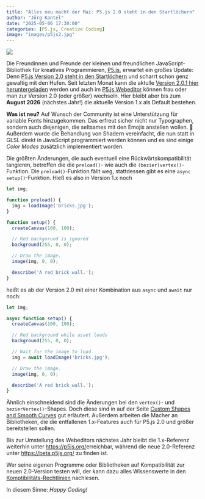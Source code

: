 ```yaml
---
title: "Alles neu macht der Mai: P5.js 2.0 steht in den Startlöchern"
author: "Jörg Kantel"
date: "2025-05-06 17:30:00"
categories: [P5.js, Creative Coding]
image: "images/p5js2.jpg"
---
```


[![](images/p5js2-b.jpg)](https://miro.medium.com/v2/resize:fit:720/format:webp/1*UmECPdBCqFrYecxHhXbImQ.png)

Die Freundinnen und Freunde der kleinen und freundlichen JavaScript-Bibliothek für kreatives Programmieren, [P5.js](http://cognitiones.kantel-chaos-team.de/programmierung/creativecoding/processing/p5js.html), erwartet ein großes Update: Denn [P5.js Version 2.0 steht in den Startlöchern](https://medium.com/processing-foundation/p5-js-2-0-you-are-here-f827f40519a7) und scharrt schon genz gewaltig mit den Hufen. Seit letzten Monat kann die aktulle [Version 2.0.1 hier heruntergeladen](https://github.com/processing/p5.js/releases/tag/v2.0.1) werden und auch im [P5.js Webeditor](https://editor.p5js.org/) können frau oder man zur Version 2.0 (oder größer) wechseln. Hier bleibt aber bis zum **August 2026** (nächstes Jahr!) die aktuelle Version 1.x als Default bestehen.

**Was ist neu?** Auf Wunsch der Community ist eine Unterstützung für variable Fonts hinzugekommen. Das erfreut sicher nicht nur Typographen, sondern auch diejenigen, die seltsames mit den Emojis anstellen wollen.&nbsp;🥸 Außerdem wurde die Behandlung von Shadern vereinfacht, die nun statt in GLSL direkt in JavaScript programmiert werden können und es sind einige *Color Modes* zusätzlich implementiert worden.

Die größten Änderungen, die auch eventuell eine Rückwärtskompatibilität tangieren, betreffen die die `preload()`- wie auch die `(bezier)vertex()`-Funktion. Die `preload()`-Funktion fällt weg, stattdessen gibt es eine `async setup()`-Funktion. Hieß es also in Version 1.x noch

~~~javascript
let img;

function preload() {
  img = loadImage('bricks.jpg');
}

function setup() {
  createCanvas(100, 100);

  // Red backgorund is ignored
  background(255, 0, 0);

  // Draw the image.
  image(img, 0, 0);

  describe('A red brick wall.');
}
~~~

heißt es ab der Version 2.0 mit einer Kombination aus `async` und `await` nur noch:

~~~javascript
let img;

async function setup() {
  createCanvas(100, 100);

  // Red background while asset loads
  background(255, 0, 0);

  // Wait for the image to load
  img = await loadImage('bricks.jpg');

  // Draw the image.
  image(img, 0, 0);

  describe('A red brick wall.');
}
~~~

Ähnlich einschneidend sind die Änderungen bei den `vertex()`- und `bezierVertex()`-Shapes. Doch diese sind in auf der Seite [Custom Shapes and Smooth Curves](https://p5js.org/tutorials/custom-shapes-and-smooth-curves/) gut erläutert. Außerdem arbeiten die Macher an Bibliotheken, die die entfallenen 1.x-Features auch für P5.js&nbsp;2.0 und größer bereitstellen sollen.

Bis zur Umstellung des Webeditors nächstes Jahr bleibt die 1.x-Referenz weiterhin unter [https://p5js.org/](https://p5js.org/)erreichbar, während die neue 2.0-Referenz unter [https://beta.p5js.org/](https://beta.p5js.org/) zu finden ist.

Wer seine eigenen Programme oder Bibliotheken auf Kompatibilität zur neuen 2.0-Version testen will, der kann dazu alles Wissenswerte in den [Komptibilitäts-Rechtlinien](https://github.com/processing/p5.js-compatibility) nachlesen.

In diesem Sinne: *Happy Coding!*
